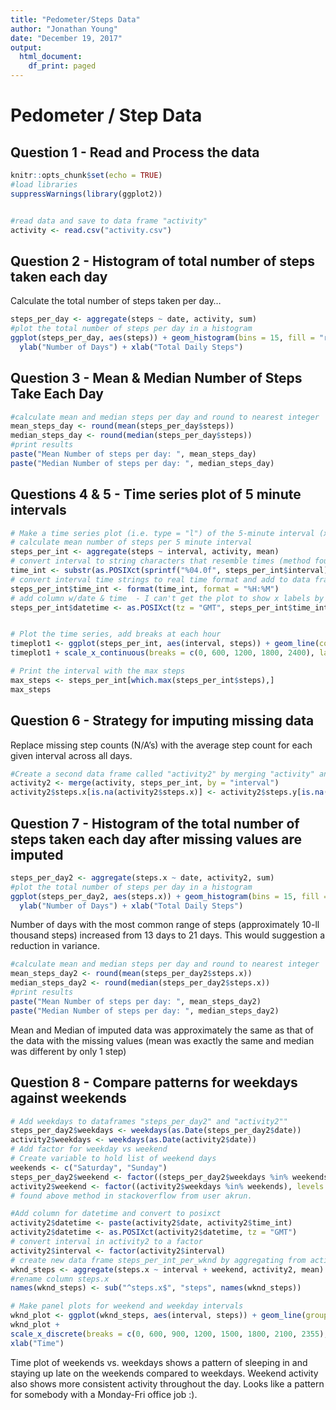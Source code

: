 ---
title: "Pedometer/Steps Data"
author: "Jonathan Young"
date: "December 19, 2017"
output:
  html_document:
    df_print: paged
---
# Pedometer / Step Data
## Question 1 - Read and Process the data
```{r echo=TRUE}
knitr::opts_chunk$set(echo = TRUE)
#load libraries
suppressWarnings(library(ggplot2))


#read data and save to data frame "activity"
activity <- read.csv("activity.csv")
```

## Question 2 - Histogram of total number of steps taken each day 

Calculate the total number of steps taken per day...

```{r echo=TRUE}
steps_per_day <- aggregate(steps ~ date, activity, sum)
#plot the total number of steps per day in a histogram
ggplot(steps_per_day, aes(steps)) + geom_histogram(bins = 15, fill = "red", color = "black", alpha = .4) +
  ylab("Number of Days") + xlab("Total Daily Steps")
```

## Question 3 - Mean & Median Number of Steps Take Each Day


```{r echo=TRUE}
#calculate mean and median steps per day and round to nearest integer
mean_steps_day <- round(mean(steps_per_day$steps))
median_steps_day <- round(median(steps_per_day$steps))
#print results
paste("Mean Number of steps per day: ", mean_steps_day)
paste("Median Number of steps per day: ", median_steps_day)
```

## Questions 4 & 5 - Time series plot of 5 minute intervals

```{r echo = TRUE}
# Make a time series plot (i.e. type = "l") of the 5-minute interval (x-axis) and the average number of steps taken, averaged across all days (y-axis)
# calculate mean number of steps per 5 minute interval
steps_per_int <- aggregate(steps ~ interval, activity, mean)
# convert interval to string characters that resemble times (method found on stack overflow from post by JAponte)
time_int <- substr(as.POSIXct(sprintf("%04.0f", steps_per_int$interval), format = '%H%M'), 12, 16)
# convert interval time strings to real time format and add to data frame
steps_per_int$time_int <- format(time_int, format = "%H:%M")
# add column w/date & time  - I can't get the plot to show x labels by the hour w/just time stamp
steps_per_int$datetime <- as.POSIXct(tz = "GMT", steps_per_int$time_int, format = "%H:%M" )


# Plot the time series, add breaks at each hour
timeplot1 <- ggplot(steps_per_int, aes(interval, steps)) + geom_line(color = "red", size = 1)
timeplot1 + scale_x_continuous(breaks = c(0, 600, 1200, 1800, 2400), labels = c("0:00", "6:00", "12:00", "18:00", "24:00")) + xlab("Time")


```


``` {r echo = TRUE}
# Print the interval with the max steps
max_steps <- steps_per_int[which.max(steps_per_int$steps),]
max_steps

```

## Question 6 - Strategy for imputing missing data

Replace missing step counts (N/A's) with the average step count for each given interval across all days. 

```{r echo = TRUE}

#Create a second data frame called "activity2" by merging "activity" and "steps_by_int" data frames by matching intervals.  Then replace the missing values in steps.x with the mean values from steps.y.
activity2 <- merge(activity, steps_per_int, by = "interval")
activity2$steps.x[is.na(activity2$steps.x)] <- activity2$steps.y[is.na(activity2$steps.x)]

```
## Question 7 - Histogram of the total number of steps taken each day after missing values are imputed

```{r echo = TRUE}
steps_per_day2 <- aggregate(steps.x ~ date, activity2, sum)
#plot the total number of steps per day in a histogram
ggplot(steps_per_day2, aes(steps.x)) + geom_histogram(bins = 15, fill = "red", color = "black", alpha = .4) +
  ylab("Number of Days") + xlab("Total Daily Steps")
```
Number of days with the most common range of steps (approximately 10-ll thousand steps) increased from 13 days to 21 days.  This would suggestion a reduction in variance.

```{r echo = TRUE}
#calculate mean and median steps per day and round to nearest integer
mean_steps_day2 <- round(mean(steps_per_day2$steps.x))
median_steps_day2 <- round(median(steps_per_day2$steps.x))
#print results
paste("Mean Number of steps per day: ", mean_steps_day2)
paste("Median Number of steps per day: ", median_steps_day2)
```
 Mean and Median of imputed data was approximately the same as that of the data with the missing values (mean was exactly the same and median was different by only 1 step)
 
## Question 8 - Compare patterns for weekdays against weekends
 
```{r echo = TRUE}

# Add weekdays to dataframes "steps_per_day2" and "activity2""
steps_per_day2$weekdays <- weekdays(as.Date(steps_per_day2$date))
activity2$weekdays <- weekdays(as.Date(activity2$date))
# Add factor for weekday vs weekend
# Create variable to hold list of weekend days
weekends <- c("Saturday", "Sunday")
steps_per_day2$weekend <- factor((steps_per_day2$weekdays %in% weekends), levels = c(TRUE, FALSE), labels = c("weekend", "weekday"))
activity2$weekend <- factor((activity2$weekdays %in% weekends), levels = c(TRUE, FALSE), labels = c("weekend", "weekday"))
# found above method in stackoverflow from user akrun.

#Add column for datetime and convert to posixct
activity2$datetime <- paste(activity2$date, activity2$time_int)
activity2$datetime <- as.POSIXct(activity2$datetime, tz = "GMT")
# convert interval in activity2 to a factor
activity2$interval <- factor(activity2$interval)
# create new data frame steps_per_int_per_wknd by aggregating from activity2
wknd_steps <- aggregate(steps.x ~ interval + weekend, activity2, mean)
#rename column steps.x
names(wknd_steps) <- sub("^steps.x$", "steps", names(wknd_steps))

# Make panel plots for weekend and weekday intervals
wknd_plot <- ggplot(wknd_steps, aes(interval, steps)) + geom_line(group = 1, color = "red") + facet_grid(weekend ~.)
wknd_plot + 
scale_x_discrete(breaks = c(0, 600, 900, 1200, 1500, 1800, 2100, 2355), labels = c("0:00", "6:00", "9:00", "12:00", "1500", "18:00", "21:00", "24:00")) + 
xlab("Time")
```
Time plot of weekends vs. weekdays shows a pattern of sleeping in and staying up late on the weekends compared to weekdays.  Weekend activity also shows more consistent activity throughout the day.  Looks like a pattern for somebody with a Monday-Fri office job :).
